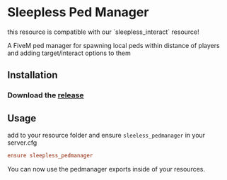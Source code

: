 
# Sleepless Ped Manager

<Callout type="info">
    this resource is compatible with our `sleepless_interact` resource!
</Callout>

A FiveM ped manager for spawning local peds within distance of players and adding target/interact options to them

<ResourceLinks repo="https://github.com/Sleepless-Development/sleepless_pedmanager" />

## Installation

### Download the [release](https://github.com/Sleepless-Development/sleepless_pedmanager/releases)

## Usage

add to your resource folder and ensure `sleeless_pedmanager` in your server.cfg

```cfg
ensure sleepless_pedmanager
```

You can now use the pedmanager exports inside of your resources.